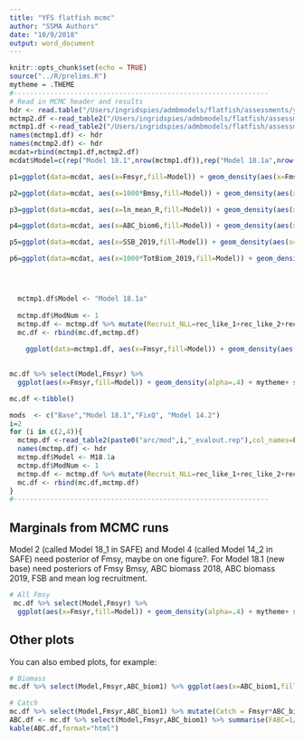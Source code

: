 ```yaml
---
title: "YFS flatfish mcmc"
author: "SSMA Authors"
date: "10/9/2018"
output: word_document
---
```


```r
knitr::opts_chunk$set(echo = TRUE)
source("../R/prelims.R")
mytheme = .THEME
#---------------------------------------------------------------
# Read in MCMC header and results
hdr <- read.table("/Users/ingridspies/admbmodels/flatfish/assessments/yfs/runs/data/hdr.dat",as.is=T,header=F)
mctmp2.df <-read_table2("/Users/ingridspies/admbmodels/flatfish/assessments/yfs/runs/m18_2/evalout.rep",col_names=FALSE)
mctmp1.df <-read_table2("/Users/ingridspies/admbmodels/flatfish/assessments/yfs/runs/m1/evalout.rep",col_names=FALSE)
names(mctmp1.df) <- hdr
names(mctmp2.df) <- hdr
mcdat=rbind(mctmp1.df,mctmp2.df)
mcdat$Model=c(rep("Model 18.1",nrow(mctmp1.df)),rep("Model 18.1a",nrow(mctmp1.df)))

p1=ggplot(data=mcdat, aes(x=Fmsyr,fill=Model)) + geom_density(aes(x=Fmsyr),alpha=.4)+scale_y_continuous(breaks=NULL) + xlab("Fmsy") + xlim(c(0,.3))+theme_bw()+ylab("Density")

p2=ggplot(data=mcdat, aes(x=1000*Bmsy,fill=Model)) + geom_density(aes(x=Bmsy),alpha=.4)+scale_y_continuous(breaks=NULL) + xlab("Bmsy (x1,000 t)") +theme_bw()+ylab("Density")+xlim(c(100,1300))

p3=ggplot(data=mcdat, aes(x=ln_mean_R,fill=Model)) + geom_density(aes(x=ln_mean_R),alpha=.4)+scale_y_continuous(breaks=NULL) + xlab("log(mean(Recruitment))x10^9") +theme_bw()+ylab("Density")

p4=ggplot(data=mcdat, aes(x=ABC_biom6,fill=Model)) + geom_density(aes(x=ABC_biom6),alpha=.4)+scale_y_continuous(breaks=NULL) + xlab("Age 6 Biomass (x1,000 t)") +theme_bw()+ylab("Density")+xlim(c(1000,7000))

p5=ggplot(data=mcdat, aes(x=SSB_2019,fill=Model)) + geom_density(aes(x=SSB_2019),alpha=.4)+scale_y_continuous(breaks=NULL) + xlab("Female Spawning Biomass (x1,000 t)") +theme_bw()+ylab("Density")+geom_vline(xintercept=FSB_this/1000)+xlim(c(300,1400))

p6=ggplot(data=mcdat, aes(x=1000*TotBiom_2019,fill=Model)) + geom_density(aes(x=1000*TotBiom_2019),alpha=.4)+scale_y_continuous(breaks=NULL) + xlab("Total Biomass (x1,000 t)") +theme_bw()+ylab("Density")




  mctmp1.df$Model <- "Model 18.1a"
  
  mctmp.df$ModNum <- 1
  mctmp.df <- mctmp.df %>% mutate(Recruit_NLL=rec_like_1+rec_like_2+rec_like_3+rec_like_4, Selectivity_NLL=sel_like1+sel_like2+sel_like3)
  mc.df <- rbind(mc.df,mctmp.df)
  
    ggplot(data=mctmp1.df, aes(x=Fmsyr,fill=Model)) + geom_density(aes(x=Fmsyr),alpha=.4)+scale_y_continuous(breaks=NULL) + xlab("Fmsy") + xlim(c(0,.3))+theme_bw()+ylab("Density")
  

mc.df %>% select(Model,Fmsyr) %>% 
  ggplot(aes(x=Fmsyr,fill=Model)) + geom_density(alpha=.4) + mytheme+ scale_y_continuous(breaks=NULL) + xlab("Fmsy") + xlim(c(0,.3))

mc.df <-tibble()

mods  <- c("Base","Model 18.1","FixQ", "Model 14.2")
i=2
for (i in c(2,4)){
  mctmp.df <-read_table2(paste0("arc/mod",i,"_evalout.rep"),col_names=FALSE) 
  names(mctmp.df) <- hdr
  mctmp.df$Model <- M18.1a
  mctmp.df$ModNum <- 1
  mctmp.df <- mctmp.df %>% mutate(Recruit_NLL=rec_like_1+rec_like_2+rec_like_3+rec_like_4, Selectivity_NLL=sel_like1+sel_like2+sel_like3)
  mc.df <- rbind(mc.df,mctmp.df)
}
#---------------------------------------------------------------

```

## Marginals from MCMC runs
Model 2 (called Model 18_1 in SAFE) and Model 4 (called Model 14_2 in SAFE) need posterior of Fmsy, maybe on one figure?.
For Model 18.1 (new base) need posteriors of Fmsy Bmsy, ABC biomass 2018, ABC biomass 2019, FSB and mean log recruitment.

```r
# All Fmsy
 mc.df %>% select(Model,Fmsyr) %>% 
  ggplot(aes(x=Fmsyr,fill=Model)) + geom_density(alpha=.4) + mytheme+ scale_y_continuous(breaks=NULL) + xlab("Fmsy") + xlim(c(0,.3))
```

## Other plots
You can also embed plots, for example:

```r
# Biomass 
mc.df %>% select(Model,Fmsyr,ABC_biom1) %>% ggplot(aes(x=ABC_biom1,fill=Model)) + geom_density(alpha=.4) + mytheme+ scale_y_continuous(breaks=NULL) + xlab("Biomass (kt)") 

```

```r
# Catch 
mc.df %>% select(Model,Fmsyr,ABC_biom1) %>% mutate(Catch = Fmsyr*ABC_biom1) %>% ggplot(aes(x=Catch,fill=Model)) + geom_density(alpha=.4) + mytheme+ scale_y_continuous(breaks=NULL) + xlab("2019 Fmsy x Biomass")
ABC.df <- mc.df %>% select(Model,Fmsyr,ABC_biom1) %>% summarise(FABC=1/mean(1/Fmsyr),Biomass=exp(mean(log(ABC_biom1))),ABC=FABC*Biomass)
kable(ABC.df,format="html")

```

